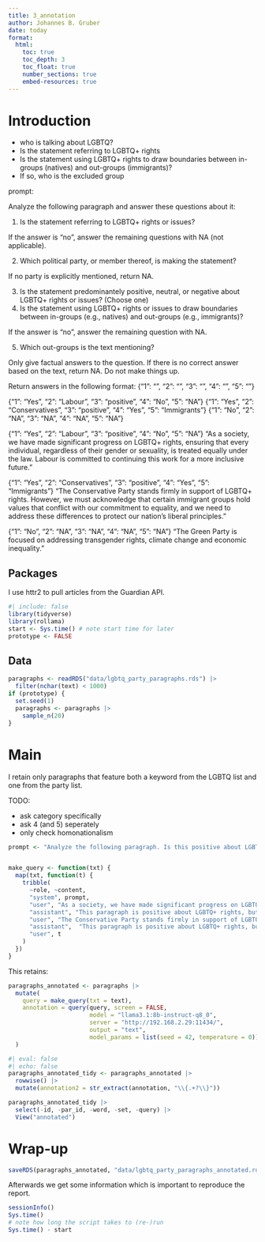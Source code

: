 ```yaml
---
title: 3_annotation
author: Johannes B. Gruber
date: today
format:
  html:
    toc: true
    toc_depth: 3
    toc_float: true
    number_sections: true
    embed-resources: true
---
```


# Introduction

- who is talking about LGBTQ?
- Is the statement referring to LGBTQ+ rights
- Is the statement using LGBTQ+ rights to draw boundaries between in-groups (natives) and out-groups (immigrants)?
- If so, who is the excluded group

prompt:

Analyze the following paragraph and answer these questions about it:

1. Is the statement referring to LGBTQ+ rights or issues?

If the answer is "no", answer the remaining questions with NA (not applicable).

2. Which political party, or member thereof, is making the statement?

If no party is explicitly mentioned, return NA.

3. Is the statement predominantely positive, neutral, or negative about LGBTQ+ rights or issues? (Choose one)
4. Is the statement using LGBTQ+ rights or issues to draw boundaries between in-groups (e.g., natives) and out-groups (e.g., immigrants)?

If the answer is "no", answer the remaining question with NA.

5. Which out-groups is the text mentioning?

Only give factual answers to the question. If there is no correct answer based on the text, return NA. Do not make things up.

Return answers in the following format:
{"1": "<Yes/No>", "2": "<Party Name or NA>", "3": "<positive/neutral/negative or NA>", "4": "<Yes/No>", "5": "<Out-group or NA>"}


{"1": "Yes", "2": "Labour", "3": "positive", "4": "No", "5": "NA"}
{"1": "Yes", "2": "Conservatives", "3": "positive", "4": "Yes", "5": "Immigrants"}
{"1": "No", "2": "NA", "3": "NA", "4": "NA", "5": "NA"}


{"1": "Yes", "2": "Labour", "3": "positive", "4": "No", "5": "NA"}
"As a society, we have made significant progress on LGBTQ+ rights, ensuring that every individual, regardless of their gender or sexuality, is treated equally under the law. Labour is committed to continuing this work for a more inclusive future."

{"1": "Yes", "2": "Conservatives", "3": "positive", "4": "Yes", "5": "Immigrants"}
"The Conservative Party stands firmly in support of LGBTQ+ rights. However, we must acknowledge that certain immigrant groups hold values that conflict with our commitment to equality, and we need to address these differences to protect our nation's liberal principles."

{"1": "No", "2": "NA", "3": "NA", "4": "NA", "5": "NA"}
"The Green Party is focused on addressing transgender rights, climate change and economic inequality."


## Packages

I use httr2 to pull articles from the Guardian API.

```r
#| include: false
library(tidyverse)
library(rollama)
start <- Sys.time() # note start time for later
prototype <- FALSE
```

## Data

```r
paragraphs <- readRDS("data/lgbtq_party_paragraphs.rds") |> 
  filter(nchar(text) < 1000)
if (prototype) {
  set.seed(1)
  paragraphs <- paragraphs |> 
    sample_n(20)
}
```


# Main

I retain only paragraphs that feature both a keyword from the LGBTQ list and one from the party list.

TODO:

- ask category specifically
- ask 4 (and 5) seperately
- only check homonationalism

```r
prompt <- "Analyze the following paragraph. Is this positive about LGBTQ rights, but negative about another minority? Think before you speak, but answer either {Yes} or {No} in the end (choose one)."


make_query <- function(txt) {
  map(txt, function(t) {
    tribble(
      ~role, ~content,
      "system", prompt,
      "user", "As a society, we have made significant progress on LGBTQ+ rights, ensuring that every individual, regardless of their gender or sexuality, is treated equally under the law. Labour is committed to continuing this work for a more inclusive future.",
      "assistant", "This paragraph is positive about LGBTQ+ rights, but does not speak negativly about another minority.\n\n{No}",
      "user", "The Conservative Party stands firmly in support of LGBTQ+ rights. However, we must acknowledge that certain immigrant groups hold values that conflict with our commitment to equality, and we need to address these differences to protect our nation's liberal principles.",
      "assistant",  "This paragraph is positive about LGBTQ+ rights, but uses these rights to attack immigrants.\n\n{Yes}",
      "user", t
    )
  })
}
```

This retains:

```r
paragraphs_annotated <- paragraphs |> 
  mutate(
    query = make_query(txt = text),
    annotation = query(query, screen = FALSE,
                       model = "llama3.1:8b-instruct-q8_0", 
                       server = "http://192.168.2.29:11434/", 
                       output = "text",
                       model_params = list(seed = 42, temperature = 0))
  )
```

```r
#| eval: false
#| echo: false
paragraphs_annotated_tidy <- paragraphs_annotated |> 
  rowwise() |> 
  mutate(annotation2 = str_extract(annotation, "\\{.+?\\}"))

paragraphs_annotated_tidy |> 
  select(-id, -par_id, -word, -set, -query) |> 
  View("annotated")
```


# Wrap-up

```r
saveRDS(paragraphs_annotated, "data/lgbtq_party_paragraphs_annotated.rds")
```

Afterwards we get some information which is important to reproduce the report.

```r
sessionInfo()
Sys.time()
# note how long the script takes to (re-)run
Sys.time() - start
```
